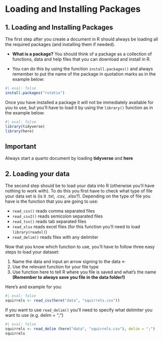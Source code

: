 # Loading and Installing Packages

## 1. Loading and Installing Packages

The first step after you create a document in R should always be loading all the required packages (and installing them if needed).

-   **What is a package?** You should think of a package as a collection of functions, data and help files that you can download and install in R.

-   You can do this by using the function `install.packages()` and always remember to put the name of the package in quotation marks as in the example below:

```r
#| eval: false
install.packages("rstatix")
```

Once you have installed a package it will not be immediately available for you to use, but you'll have to load it by using the `library()` function as in the example below:

```r
#| eval: false
library(tidyverse)
library(here)
```

::: callout-important
## Important

Always start a quarto document by loading **tidyverse** and **here**
:::

## 2. Loading your data

The second step should be to load your data into R (otherwise you'll have nothing to work with). To do this you first have to check what type of file your data set is (is it .txt, .csv, .xlsx?). Depending on the type of file you have is the function that you are going to use:

<div>

-   `read_csv()` reads comma separated files
-   `read_csv2()` reads semicolon separated files
-   `read_tsv()` reads tab separated files
-   `read_xlsx` reads excel files (for this function you'll need to load `library(readxl)`)
-   `read_delim()` reads files with any delimiter

</div>

Now that you know which function to use, you'll have to follow three easy steps to load your dataset:

1.  Name the data and input an arrow signing to the data \<-
2.  Use the relevant function for your file type
3.  Use function here to tell R where you file is saved and what's the name **(Remember to always save you file in the data folder!)**

Here's and example for you:

```r
#| eval: false
squirrels <- read_csv(here("data", "squirrels.csv"))
```

If you want to use `read_delim()` you'll need to specify what delimiter you want to use (e.g. delim = ";")

```r
#| eval: false
squirrels <- read_delim (here("data", "squirrels.csv"), delim = ";")
squirrels
```
